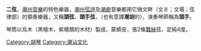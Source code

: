 {{Unreferenced|time=2022-05-31T09:30:33+00:00}}
'''二弦'''，[[潮州音樂|潮州音樂]]的特色樂器，[[潮州弦詩|潮州弦詩]]及[[潮劇|潮劇]]音樂都用它做文畔（文爿；文場；弦律部）的領奏樂器，又稱'''頭弦'''、'''頭手弦'''，（也有意譯'''潮胡'''的），演奏琴師稱為'''頭手'''。

琴筒以烏木（黑檀木，紫檀類的木材）製成，蒙蟒皮，張2條[[蠶絲|蠶絲]]弦，定純4度。

{{音樂小作品}}

{{中國民族樂器}}

[[Category:胡琴|Category:胡琴]]
[[Category:潮汕文化|Category:潮汕文化]]